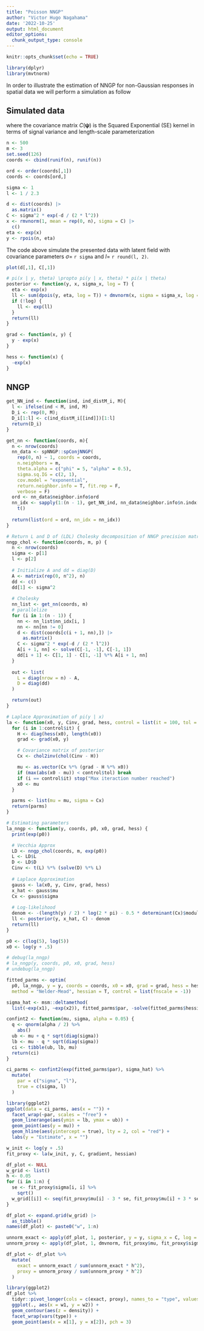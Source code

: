 ```yaml
---
title: "Poisson NNGP"
author: "Victor Hugo Nagahama"
date: '2022-10-25'
output: html_document
editor_options: 
  chunk_output_type: console
---
```


```r
knitr::opts_chunk$set(echo = TRUE)
```

```r
library(dplyr)
library(mvtnorm)
```

In order to illustrate the estimation of NNGP for non-Gaussian responses in spatial data we will perform a simulation as follow

## Simulated data

\begin{align*}
  \boldsymbol{x} & \sim \mathcal{N} \left( \boldsymbol{0}, \boldsymbol{C}(\boldsymbol{\psi}) \right) \\
  y_i \mid \boldsymbol{x} & \overset{iid}\sim Poisson(\eta_i), \quad \eta_i = \exp x_i,
\end{align*}

\noindent
where the covariance matrix $C(\boldsymbol{\psi})$ is the Squared Exponential (SE) kernel in terms of signal variance and length-scale parameterization

\begin{equation*}
    \mathrm{Cov}(s_i, s_j) = \sigma^2 \exp \left\{ -\frac{(s_i - s_j)^2}{2 l^2} \right\}.
\end{equation*}

```r
n <- 500
m <- 3
set.seed(126)
coords <- cbind(runif(n), runif(n))

ord <- order(coords[,1])
coords <- coords[ord,]

sigma <- 1
l <- 1 / 2.3

d <- dist(coords) |>
  as.matrix()
C <- sigma^2 * exp(-d / (2 * l^2))
x <- rmvnorm(1, mean = rep(0, n), sigma = C) |>
  c()
eta <- exp(x)
y <- rpois(n, eta)
```

The code above simulate the presented data with latent field with covariance parameters $\sigma =$ `r sigma` and $l =$ `r round(l, 2)`.

```r
plot(d[,1], C[,1])
```

```r
# pi(x | y, theta) \propto pi(y | x, theta) * pi(x | theta)
posterior <- function(y, x, sigma_x, log = T) {
  eta <- exp(x)
  ll <- sum(dpois(y, eta, log = T)) + dmvnorm(x, sigma = sigma_x, log = T)
  if (!log) {
    ll <- exp(ll)
  }
  return(ll)
}

grad <- function(x, y) {
  y - exp(x)
}

hess <- function(x) {
  -exp(x)
}
```

## NNGP

```r
get_NN_ind <- function(ind, ind_distM_i, M){
  l <- ifelse(ind < M, ind, M)
  D_i <- rep(0, M);
  D_i[1:l] <- c(ind_distM_i[[ind]])[1:l]
  return(D_i)
}

get_nn <- function(coords, m){
  n <- nrow(coords)
  nn_data <- spNNGP::spConjNNGP(
    rep(0, n) ~ 1, coords = coords,
    n.neighbors = m,
    theta.alpha = c("phi" = 5, "alpha" = 0.5),
    sigma.sq.IG = c(2, 1),
    cov.model = "exponential",
    return.neighbor.info = T, fit.rep = F, 
    verbose = F)
  ord <- nn_data$neighbor.info$ord
  nn_idx <- sapply(1:(n - 1), get_NN_ind, nn_data$neighbor.info$n.indx[-1], m) |>
    t()
  
  return(list(ord = ord, nn_idx = nn_idx))
}

# Return L and D of (LDL) Cholesky decomposition of NNGP precision matrix
nngp_chol <- function(coords, m, p) {
  n <- nrow(coords)
  sigma <- p[1]
  l <- p[2]
  
  # Initialize A and dd = diag(D)
  A <- matrix(rep(0, n^2), n)
  dd <- c()
  dd[1] <- sigma^2
  
  # Cholesky
  nn_list <- get_nn(coords, m)
  # parallelize
  for (i in 1:(n - 1)) {
    nn <- nn_list$nn_idx[i, ]
    nn <- nn[nn != 0]
    d <- dist(coords[c(i + 1, nn),]) |>
      as.matrix()
    C <- sigma^2 * exp(-d / (2 * l^2))
    A[i + 1, nn] <- solve(C[-1, -1], C[-1, 1])
    dd[i + 1] <- C[1, 1] - C[1, -1] %*% A[i + 1, nn]
  }
  
  out <- list(
    L = diag(nrow = n) - A, 
    D = diag(dd)
  )

  return(out)
}
```

```r
# Laplace Approximation of pi(y | x)
la <- function(x0, y, Cinv, grad, hess, control = list(it = 100, tol = 1e-4)) {
  for (i in 1:control$it) {
    H <- diag(hess(x0), length(x0))
    grad <- grad(x0, y)

    # Covariance matrix of posterior
    Cx <- chol2inv(chol(Cinv - H))

    mu <- as.vector(Cx %*% (grad - H %*% x0))
    if (max(abs(x0 - mu)) < control$tol) break
    if (i == control$it) stop("Max iteraction number reached")
    x0 <- mu
  }

  parms <- list(mu = mu, sigma = Cx)
  return(parms)
}

# Estimating parameters
la_nngp <- function(y, coords, p0, x0, grad, hess) {
  print(exp(p0))

  # Vecchia Approx
  LD <- nngp_chol(coords, m, exp(p0))
  L <- LD$L
  D <- LD$D
  Cinv <- t(L) %*% (solve(D) %*% L)
  
  # Laplace Approximation
  gauss <- la(x0, y, Cinv, grad, hess)
  x_hat <- gauss$mu
  Cx <- gauss$sigma
  
  # Log-likelihood
  denom <- -(length(y) / 2) * log(2 * pi) - 0.5 * determinant(Cx)$modulus
  ll <- posterior(y, x_hat, C) - denom
  return(ll)
}
```

```r
p0 <- c(log(5), log(5))
x0 <- log(y + .5)

# debug(la_nngp)
# la_nngp(y, coords, p0, x0, grad, hess)
# undebug(la_nngp)

fitted_parms <- optim(
  p0, la_nngp, y = y, coords = coords, x0 = x0, grad = grad, hess = hess,
  method = "Nelder-Mead", hessian = T, control = list(fnscale = -1))

sigma_hat <- msm::deltamethod(
  list(~exp(x1), ~exp(x2)), fitted_parms$par, -solve(fitted_parms$hessian), ses = F)

confint2 <- function(mu, sigma, alpha = 0.05) {
  q <- qnorm(alpha / 2) %>% 
    abs()
  ub <- mu + q * sqrt(diag(sigma))
  lb <- mu - q * sqrt(diag(sigma))
  ci <- tibble(ub, lb, mu)
  return(ci)
}

ci_parms <- confint2(exp(fitted_parms$par), sigma_hat) %>%
  mutate(
    par = c("sigma", "l"),
    true = c(sigma, l)
  )

library(ggplot2)
ggplot(data = ci_parms, aes(x = "")) +
  facet_wrap(~par, scales = "free") +
  geom_linerange(aes(ymin = lb, ymax = ub)) +
  geom_point(aes(y = mu)) +
  geom_hline(aes(yintercept = true), lty = 2, col = "red") +
  labs(y = "Estimate", x = "")
```


```r
w_init <- log(y + .5)
fit_proxy <- la(w_init, y, C, gradient, hessian)

df_plot <- NULL
w_grid <- list()
h <- 0.05
for (i in 1:n) {
  se <- fit_proxy$sigma[i, i] %>%
    sqrt()
  w_grid[[i]] <- seq(fit_proxy$mu[i] - 3 * se, fit_proxy$mu[i] + 3 * se, by = h)
}

df_plot <- expand.grid(w_grid) |>
  as_tibble()
names(df_plot) <- paste0("w", 1:n)

unnorm_exact <- apply(df_plot, 1, posterior, y = y, sigma_x = C, log = F)
unnorm_proxy <- apply(df_plot, 1, dmvnorm, fit_proxy$mu, fit_proxy$sigma) 

df_plot <- df_plot %>%
  mutate(
    exact = unnorm_exact / sum(unnorm_exact * h^2),
    proxy = unnorm_proxy / sum(unnorm_proxy * h^2)
  )

library(ggplot2)
df_plot %>%
  tidyr::pivot_longer(cols = c(exact, proxy), names_to = "type", values_to = "density") %>%
  ggplot(., aes(x = w1, y = w2)) +
  geom_contour(aes(z = density)) +
  facet_wrap(vars(type)) +
  geom_point(aes(x = x[1], y = x[2]), pch = 3)
```

